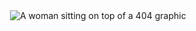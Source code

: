 
<Img>
  <Image
    src="/images/404.svg"
    alt="A woman sitting on top of a 404 graphic"
    width={422}
    height={230}
    layout="responsive"
  />
</Img>
